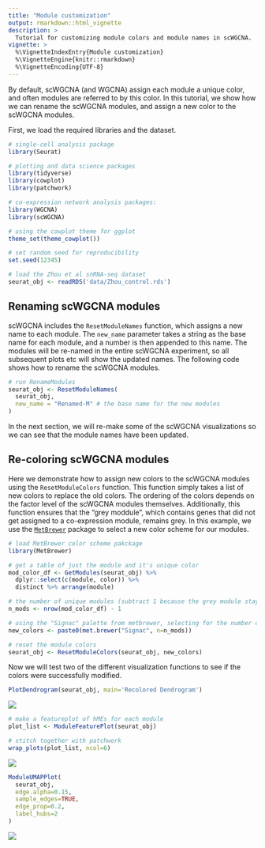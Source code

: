 ```yaml
---
title: "Module customization"
output: rmarkdown::html_vignette
description: >
  Tutorial for customizing module colors and module names in scWGCNA.
vignette: >
  %\VignetteIndexEntry{Module customization}
  %\VignetteEngine{knitr::rmarkdown}
  %\VignetteEncoding{UTF-8}
---
```


By default, scWGCNA (and WGCNA) assign each module a unique color, and often modules
are referred to by this color. In this tutorial, we show how we can rename the
scWGCNA modules, and assign a new color to the scWGCNA modules.

First, we load the required libraries and the dataset.

```r

# single-cell analysis package
library(Seurat)

# plotting and data science packages
library(tidyverse)
library(cowplot)
library(patchwork)

# co-expression network analysis packages:
library(WGCNA)
library(scWGCNA)

# using the cowplot theme for ggplot
theme_set(theme_cowplot())

# set random seed for reproducibility
set.seed(12345)

# load the Zhou et al snRNA-seq dataset
seurat_obj <- readRDS('data/Zhou_control.rds')

```

## Renaming scWGCNA modules

scWGCNA includes the `ResetModuleNames` function, which assigns a new name to each
module. The `new_name` parameter takes a string as the base name for each module,
and a number is then appended to this name. The modules will be re-named in the
entire scWGCNA experiment, so all subsequent plots etc will show the updated names.
The following code shows how to rename the scWGCNA modules.

```r

# run RenameModules
seurat_obj <- ResetModuleNames(
  seurat_obj,
  new_name = "Renamed-M" # the base name for the new modules
)

```

In the next section, we will re-make some of the scWGCNA visualizations so we can
see that the module names have been updated.

## Re-coloring scWGCNA modules

Here we demonstrate how to assign new colors to the scWGCNA modules using the
`ResetModuleColors` function. This function simply takes a list of new colors to
replace the old colors. The ordering of the colors depends on the factor level
of the scWGCNA modules themselves. Additionally, this function ensures that the
"grey moddule", which contains genes that did not get assigned to a co-expression
module, remains grey. In this example, we use the
[`MetBrewer`](https://github.com/BlakeRMills/MetBrewer) package to select a
new color scheme for our modules.

```r

# load MetBrewer color scheme pakckage
library(MetBrewer)

# get a table of just the module and it's unique color
mod_color_df <- GetModules(seurat_obj) %>%
  dplyr::select(c(module, color)) %>%
  distinct %>% arrange(module)

# the number of unique modules (subtract 1 because the grey module stays grey):
n_mods <- nrow(mod_color_df) - 1

# using the "Signac" palette from metbrewer, selecting for the number of modules
new_colors <- paste0(met.brewer("Signac", n=n_mods))

# reset the module colors
seurat_obj <- ResetModuleColors(seurat_obj, new_colors)

```

Now we will test two of the different visualization functions to see if the colors
were successfully modified.


```r
PlotDendrogram(seurat_obj, main='Recolored Dendrogram')
```

![](figures/customization/dendro.png)


```r

# make a featureplot of hMEs for each module
plot_list <- ModuleFeaturePlot(seurat_obj)

# stitch together with patchwork
wrap_plots(plot_list, ncol=6)

```

![](figures/customization/featureplot.png)

```r

ModuleUMAPPlot(
  seurat_obj,
  edge.alpha=0.15,
  sample_edges=TRUE,
  edge_prop=0.2,
  label_hubs=2
)

```

![](figures/customization/module_umap.png)
